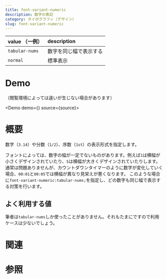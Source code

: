 ```yaml
---
title: font-variant-numeric
description: 数字の表記
category: タイポグラフィ（デザイン）
slug: font-variant-numeric
---
```



| value <span className="text-xs">（一例）</span> | description            |
| :---------------------------------------------- | :--------------------- |
| `tabular-nums`                                  | 数字を同じ幅で表示する |
| `normal`                                        | 標準表示               |

# Demo

（閲覧環境によっては違いが生じない場合があります）

<Demo demo={<Preview />} source={source}>
  <Snippet />
</Demo>

# 概要

数字（`3.14`）や分数（`1/2`）、序数（`1st`）の表示形式を指定します。

フォントによっては、数字の幅が一定でないものがあります。例えば`1`は横幅が小さくデザインされていたり、`5`は横幅が大きくデザインされていたりします。
通常は問題ありませんが、カウントダウンタイマーのように数字が変化していく場合、`00:01`と`00:05`では横幅が異なり見栄えが悪くなります。
このような場合に`font-variant-numeric:tabular-nums;`を指定し、どの数字も同じ幅で表示する対策を行います。

## よく利用する値

筆者は`tabular-nums`しか使ったことがありません。それもたまにですので利用ケースは少ないでしょう。

# 関連

# 参照
